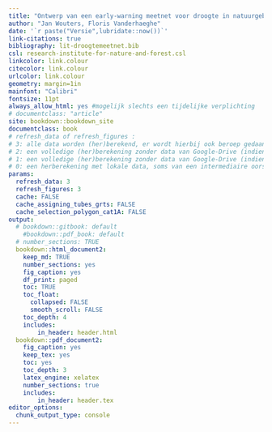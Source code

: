 ```yaml
---
title: "Ontwerp van een early-warning meetnet voor droogte in natuurgebieden"
author: "Jan Wouters, Floris Vanderhaeghe"
date: '`r paste("Versie",lubridate::now())`'
link-citations: true
bibliography: lit-droogtemeetnet.bib
csl: research-institute-for-nature-and-forest.csl
linkcolor: link.colour
citecolor: link.colour
urlcolor: link.colour
geometry: margin=1in
mainfont: "Calibri"
fontsize: 11pt
always_allow_html: yes #mogelijk slechts een tijdelijke verplichting
# documentclass: "article"
site: bookdown::bookdown_site
documentclass: book
# refresh_data of refresh_figures :
# 3: alle data worden (her)berekend, er wordt hierbij ook beroep gedaan op bestanden van een Google Drive-map ;  
# 2: een volledige (her)berekening zonder data van Google-Drive (indien data ontbreken worden ze daar wel gedownload) 
# 1: een volledige (her)berekening zonder data van Google-Drive (indien data ontbreken, worden ze daar wel gedownload), echter voor twee tijdslopende berekeningen wordt bij een herberekening de cache gebruikt; 
# 0: een herberekening met lokale data, soms van een intermediaire oorsprong (dit veronderstelt een eerdere run obv deze parameter met waarde 1 of hoger), voor twee tijdslopende berekeningen wordt ook de cache gebruikt 
params:
  refresh_data: 3
  refresh_figures: 3
  cache: FALSE
  cache_assigning_tubes_grts: FALSE
  cache_selection_polygon_cat1A: FALSE
output: 
  # bookdown::gitbook: default
    #bookdown::pdf_book: default
  # number_sections: TRUE
  bookdown::html_document2:
    keep_md: TRUE
    number_sections: yes
    fig_caption: yes
    df_print: paged
    toc: TRUE
    toc_float:
      collapsed: FALSE
      smooth_scroll: FALSE
    toc_depth: 4
    includes:
        in_header: header.html
  bookdown::pdf_document2:
    fig_caption: yes
    keep_tex: yes
    toc: yes
    toc_depth: 3
    latex_engine: xelatex
    number_sections: true
    includes:
        in_header: header.tex
editor_options: 
  chunk_output_type: console
---
```

